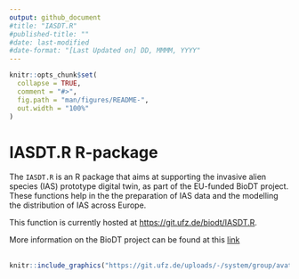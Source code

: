 ```yaml
---
output: github_document
#title: "IASDT.R"
#published-title: ""
#date: last-modified
#date-format: "[Last Updated on] DD, MMMM, YYYY"
---
```


<!-- README.md is generated from README.Rmd. Please edit that file -->


```r
knitr::opts_chunk$set(
  collapse = TRUE,
  comment = "#>",
  fig.path = "man/figures/README-",
  out.width = "100%"
)
```

# IASDT.R R-package

<!-- badges: start -->
<!-- badges: end -->

The `IASDT.R` is an R package that aims at supporting the invasive alien species (IAS) prototype digital twin, as part of the EU-funded BioDT project. These functions help in the the preparation of IAS data and the modelling the distribution of IAS across Europe.

This function is currently hosted at [https://git.ufz.de/biodt/IASDT.R](https://git.ufz.de/biodt/IASDT.R).

More information on the BioDT project can be found at this [link](https://biodt.eu/)
<br/>
<br/>

```r
knitr::include_graphics("https://git.ufz.de/uploads/-/system/group/avatar/4444/biodt.png")
```

